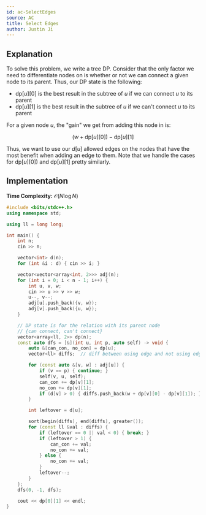 ```yaml
---
id: ac-SelectEdges
source: AC
title: Select Edges
author: Justin Ji
---
```


## Explanation

To solve this problem, we write a tree DP. Consider that the only factor we
need to differentiate nodes on is whether or not we can connect a given node
to its parent. Thus, our DP state is the following:

- $\text{dp}[u][0]$ is the best result in the subtree of $u$ if we can connect $u$ to its parent
- $\text{dp}[u][1]$ is the best result in the subtree of $u$ if we can't connect $u$ to its parent

For a given node $u$, the "gain" we get from adding this node in is:

$$
(w + \text{dp}[u][0]) - \text{dp}[u][1]
$$

Thus, we want to use our $d[u]$ allowed edges on the nodes that have the most
benefit when adding an edge to them. Note that we handle the cases for
$\text{dp}[u][0])$ and $\text{dp}[u][1]$ pretty similarly.

## Implementation

**Time Complexity:** $\mathcal{O}(N\log{N})$

<LanguageSection>
<CPPSection>

```cpp
#include <bits/stdc++.h>
using namespace std;

using ll = long long;

int main() {
	int n;
	cin >> n;

	vector<int> d(n);
	for (int &i : d) { cin >> i; }

	vector<vector<array<int, 2>>> adj(n);
	for (int i = 0; i < n - 1; i++) {
		int u, v, w;
		cin >> u >> v >> w;
		u--, v--;
		adj[u].push_back({v, w});
		adj[v].push_back({u, w});
	}

	// DP state is for the relation with its parent node
	// {can connect, can't connect}
	vector<array<ll, 2>> dp(n);
	const auto dfs = [&](int u, int p, auto self) -> void {
		auto &[can_con, no_con] = dp[u];
		vector<ll> diffs;  // diff between using edge and not using edge

		for (const auto &[v, w] : adj[u]) {
			if (v == p) { continue; }
			self(v, u, self);
			can_con += dp[v][1];
			no_con += dp[v][1];
			if (d[v] > 0) { diffs.push_back(w + dp[v][0] - dp[v][1]); }
		}

		int leftover = d[u];

		sort(begin(diffs), end(diffs), greater());
		for (const ll &val : diffs) {
			if (leftover == 0 || val < 0) { break; }
			if (leftover > 1) {
				can_con += val;
				no_con += val;
			} else {
				no_con += val;
			}
			leftover--;
		}
	};
	dfs(0, -1, dfs);

	cout << dp[0][1] << endl;
}
```

</CPPSection>
</LanguageSection>
